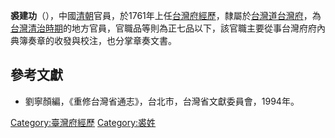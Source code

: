 '''裘建功'''（{{bd|？||？||}}），中國[[清朝|清朝]]官員，於1761年上任[[台灣府經歷|台灣府經歷]]，隸屬於[[台灣道|台灣道]][[台灣府|台灣府]]，為[[台灣清治時期|台灣清治時期]]的地方官員，官職品等則為正七品以下，該官職主要從事台灣府府內典簿奏章的收發與校注，也分掌章奏文書。

==參考文獻==
*劉寧顏編，《重修台灣省通志》，台北市，台灣省文獻委員會，1994年。
{{start box}}
{{s-before|[[吳紘|吳紘]]}}
{{s-title|[[台灣府經歷|台灣府經歷]]|1761年上任}}
{{s-after|[[孫玉書|孫玉書]]}}
{{end box}}
{{清朝人物小作品}}

[[Category:臺灣府經歷|Category:臺灣府經歷]]
[[Category:裘姓|Category:裘姓]]